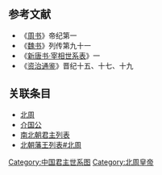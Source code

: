 <center>
{{chart/start}}
{{chart| | | | | Gw | Gw=[[葛乌菟|葛乌菟]]}}
{{chart| | | | | |:| }}
{{chart| | | | | |:| }}
{{chart| | | | | |:| }}
{{chart| | | | | |:| }}
{{chart| | | | | Ph | Ph=[[宇文普回|宇文普回]]}}
{{chart| | | | | |!| }}
{{chart| | | | | Mn | Mn=[[宇文莫那|宇文莫那]]}}
{{chart| | | | | |!| }}
{{chart| | | | | Kd |Kd=[[宇文可地汗|宇文可地汗]] }}
{{chart| | | | | |!| }}
{{chart| | | | | Mo |Mo=□ }}
{{chart| |,|-|-|-|(| }}
{{chart| Mh | | Pb |Mh=[[宇文莫槐|宇文莫槐]]|Pb=[[宇文普拨|宇文普拨]]}}
{{chart| | | | | |!|}}
{{chart| | | | | Qb |Qb=[[宇文丘不勤|宇文丘不勤]]}}
{{chart| | | | | |!| }}
{{chart| | | | | Mg |Mg=[[宇文莫圭|宇文莫圭]]}}
{{chart| | | | | |!| }}
{{chart| | | | | Xn |Xn=[[宇文逊昵延|宇文逊昵延]]}}
{{chart| |,|-|-|-|(| }}
{{chart| Qd | | Yd |Qd=[[宇文乞得龟|宇文乞得龟]]|Yd=[[宇文逸豆归|宇文逸豆归]]}}
{{chart| | | | | |!| }}
{{chart| | | | | Li | |Li=[[宇文陵|宇文陵]] }}
{{chart| | | | | |!| }}
{{chart| | | | | Xi |Xi=[[宇文系|宇文系]]}}
{{chart| | | | | |!| }}
{{chart| | | | | Ta |Ta=[[宇文韬|宇文韬]]}}
{{chart| | | | | |!| }}
{{chart| | | | | Go | Go=周德帝[[宇文肱|宇文肱]]<br>?-526}}
{{chart| |,|-|-|-|^|-|-|-|.}}
{{chart| Ha | | | | | | Ta |Ta=周文帝[[宇文泰|宇文泰]]<br>507-556|Ha=邵惠公[[宇文顥|宇文顥]]}}
{{chart| |!| | | |,|-|-|-|+|-|-|-|.| }}
{{chart| Hu | | Mi | | Xm | | Wu | |Xm=<sup>(1)</sup>'''周孝閔帝'''[[周孝闵帝|宇文覺]]<br>542-'''557'''|Mi=<sup>(2)</sup>'''周明帝'''[[周明帝|宇文毓]]<br>534-'''557-560'''|Wu=<sup>(3)</sup>'''周武帝'''[[周武帝|宇文邕]]<br>543-'''560-578'''|Hu=晋荡公[[宇文护|宇文护]]<br>515-572}}
{{chart| | | | | | | | | | | | | |!| }}
{{chart| | | | | | | | | | | | | Xu |Xu=<sup>(4)</sup>'''周宣帝'''[[周宣帝|宇文贇]]<br>559-'''578-579'''-580}}
{{chart| | | | | | | | | | | | | |!| }}
{{chart| | | | | | | | | | | | | Ji |Ji=<sup>(5)</sup>'''周靜帝'''[[周静帝|宇文闡]]<br>573-'''579-581'''}}
{{chart/end}}
</center>

==参考文献==
*《[[周书|周书]]》帝纪第一
*《[[魏书|魏书]]》列传第九十一
*《[[新唐書宰相世系表|新唐书·宰相世系表]]》一
*《[[资治通鉴|资治通鉴]]》晋纪十五、十七、十九

==关联条目==
*[[北周|北周]]
*[[介国公|介国公]]
*[[南北朝君主列表|南北朝君主列表]] 
*[[北朝藩王列表#北周|北朝藩王列表#北周]]
{{北周君主}}
{{中国君主世系图}} 
[[Category:中国君主世系图|Category:中国君主世系图]]
[[Category:北周皇帝|Category:北周皇帝]]